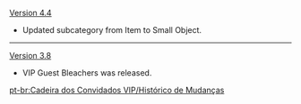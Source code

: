 {{Change History/Header}}
[[Version 4.4]]
* Updated subcategory from Item to Small Object.
----
[[Version 3.8]]
* VIP Guest Bleachers was released.
<noinclude>
[[pt-br:Cadeira dos Convidados VIP/Histórico de Mudanças]]
</noinclude>